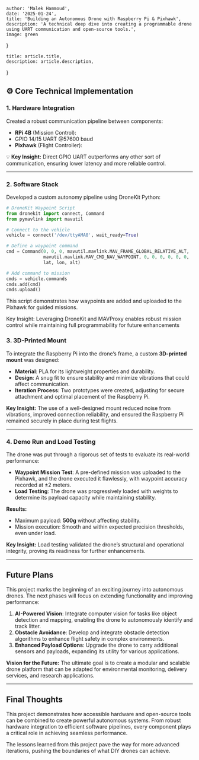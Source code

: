     author: 'Malek Hammoud',
    date: '2025-01-24',
    title: 'Building an Autonomous Drone with Raspberry Pi & Pixhawk',
    description: 'A technical deep dive into creating a programmable drone using UART communication and open-source tools.',
    image: green
}

    title: article.title,
    description: article.description,
}

<!--
<div style={{ padding: '20px', backgroundColor: '#f9f9f9', borderRadius: '8px', marginBottom: '20px' }}>
    🚁 Bridging high-level autonomy with reliable flight control through Raspberry Pi/Pixhawk integration.
    <iframe className={"w-full"}  height="400" src="https://www.youtube.com/embed/" frameborder="0" allowfullscreen></iframe>
</div>
-->

## ⚙️ Core Technical Implementation

### 1. Hardware Integration
Created a robust communication pipeline between components:
- **RPi 4B** (Mission Control):
- GPIO 14/15 UART @57600 baud
- **Pixhawk** (Flight Controller):

💡 **Key Insight:** Direct GPIO UART outperforms any other sort of communication, ensuring lower latency and more reliable control.

---

### 2. Software Stack
Developed a custom autonomy pipeline using DroneKit Python:
```python
# DroneKit Waypoint Script
from dronekit import connect, Command
from pymavlink import mavutil

# Connect to the vehicle
vehicle = connect('/dev/ttyAMA0', wait_ready=True)

# Define a waypoint command
cmd = Command(0, 0, 0, mavutil.mavlink.MAV_FRAME_GLOBAL_RELATIVE_ALT,
              mavutil.mavlink.MAV_CMD_NAV_WAYPOINT, 0, 0, 0, 0, 0, 0,
              lat, lon, alt)

# Add command to mission
cmds = vehicle.commands
cmds.add(cmd)
cmds.upload()
```
This script demonstrates how waypoints are added and uploaded to the Pixhawk for guided missions.

Key Insight: Leveraging DroneKit and MAVProxy enables robust mission control while maintaining full programmability for future enhancements
### 3. 3D-Printed Mount
To integrate the Raspberry Pi into the drone’s frame, a custom **3D-printed mount** was designed:
- **Material**: PLA for its lightweight properties and durability.
- **Design**: A snug fit to ensure stability and minimize vibrations that could affect communication.
- **Iteration Process**: Two prototypes were created, adjusting for secure attachment and optimal placement of the Raspberry Pi.

**Key Insight:** The use of a well-designed mount reduced noise from vibrations, improved connection reliability, and ensured the Raspberry Pi remained securely in place during test flights.

---

### 4. Demo Run and Load Testing
The drone was put through a rigorous set of tests to evaluate its real-world performance:
- **Waypoint Mission Test**: A pre-defined mission was uploaded to the Pixhawk, and the drone executed it flawlessly, with waypoint accuracy recorded at ±2 meters.
- **Load Testing**: The drone was progressively loaded with weights to determine its payload capacity while maintaining stability.

**Results:**
- Maximum payload: **500g** without affecting stability.
- Mission execution: Smooth and within expected precision thresholds, even under load.

**Key Insight:** Load testing validated the drone’s structural and operational integrity, proving its readiness for further enhancements.

---

## Future Plans
This project marks the beginning of an exciting journey into autonomous drones. The next phases will focus on extending functionality and improving performance:
1. **AI-Powered Vision**: Integrate computer vision for tasks like object detection and mapping, enabling the drone to autonomously identify and track litter.
2. **Obstacle Avoidance**: Develop and integrate obstacle detection algorithms to enhance flight safety in complex environments.
3. **Enhanced Payload Options**: Upgrade the drone to carry additional sensors and payloads, expanding its utility for various applications.

**Vision for the Future:** The ultimate goal is to create a modular and scalable drone platform that can be adapted for environmental monitoring, delivery services, and research applications.

---

## Final Thoughts
This project demonstrates how accessible hardware and open-source tools can be combined to create powerful autonomous systems. From robust hardware integration to efficient software pipelines, every component plays a critical role in achieving seamless performance.

The lessons learned from this project pave the way for more advanced iterations, pushing the boundaries of what DIY drones can achieve.